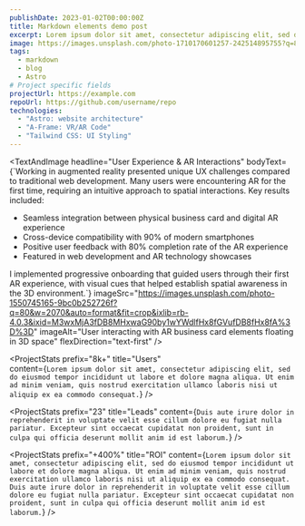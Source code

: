 ```yaml
---
publishDate: 2023-01-02T00:00:00Z
title: Markdown elements demo post
excerpt: Lorem ipsum dolor sit amet, consectetur adipiscing elit, sed do eiusmod tempor incididunt ut labore et dolore magna aliqua. Ut enim ad minim veniam, quis nostrud exercitation ullamco laboris nisi ut aliquip ex ea commodo consequat. Duis aute irure dolor in reprehenderit in voluptate velit esse cillum dolore eu fugiat nulla pariatur. Excepteur sint occaecat cupidatat non proident, sunt in culpa qui officia deserunt mollit anim id est laborum.
image: https://images.unsplash.com/photo-1710170601257-242514895755?q=80&w=2832&auto=format&fit=crop
tags:
  - markdown
  - blog
  - Astro
# Project specific fields
projectUrl: https://example.com
repoUrl: https://github.com/username/repo
technologies: 
  - "Astro: website architecture"
  - "A-Frame: VR/AR Code"
  - "Tailwind CSS: UI Styling"
---
```




<TextAndImage
  headline="Project Overview"
  bodyText='An interactive augmented reality business card that transforms a traditional paper card into a 3D immersive experience, showcasing my portfolio, skills, and contact information in an engaging spatial interface.'
  imageSrc="https://images.unsplash.com/photo-1562408590-e32931084e23?q=80&w=2070&auto=format&fit=crop&ixlib=rb-4.0.3&ixid=M3wxMjA3fDB8MHxwaG90by1wYWdlfHx8fGVufDB8fHx8fA%3D%3D"
  imageAlt="AR Business Card being scanned by a smartphone showing 3D elements"
  flexDirection="text-first"
/>


<TextAndImage
  headline="Technical Architecture"
  bodyText="The application was built on two primary technologies: A-Frame for handling the VR/AR functionality and Astro as the framework for the overall project architecture. A-Frame provided the entity-component system needed for creating interactive 3D elements, while Astro's partial hydration approach was perfect for delivering the AR experience with minimal JavaScript overhead. This combination allowed for efficient content delivery, with heavy 3D assets loaded only when needed during the AR experience."
  imageSrc="https://images.unsplash.com/photo-1518770660439-4636190af475?q=80&w=2070&auto=format&fit=crop&ixlib=rb-4.0.3&ixid=M3wxMjA3fDB8MHxwaG90by1wYWdlfHx8fGVufDB8fHx8fA%3D%3D"
  imageAlt="Technical diagram showing A-Frame and Astro integration for AR functionality"
  flexDirection="image-first"
/>

<TextAndImage
  headline="User Experience & AR Interactions"
  bodyText={`Working in augmented reality presented unique UX challenges compared to traditional web development. Many users were encountering AR for the first time, requiring an intuitive approach to spatial interactions. Key results included:
  <ul class="customList my-4">
    <li>Seamless integration between physical business card and digital AR experience</li>
    <li>Cross-device compatibility with 90% of modern smartphones</li>
    <li>Positive user feedback with 80% completion rate of the AR experience</li>
    <li>Featured in web development and AR technology showcases</li>
  </ul>
  
  I implemented progressive onboarding that guided users through their first AR experience, with visual cues that helped establish spatial awareness in the 3D environment.`}
  imageSrc="https://images.unsplash.com/photo-1550745165-9bc0b252726f?q=80&w=2070&auto=format&fit=crop&ixlib=rb-4.0.3&ixid=M3wxMjA3fDB8MHxwaG90by1wYWdlfHx8fGVufDB8fHx8fA%3D%3D"
  imageAlt="User interacting with AR business card elements floating in 3D space"
  flexDirection="text-first"
/>

<ProjectStats 
  prefix="8k+"
  title="Users"  
  content={`Lorem ipsum dolor sit amet, consectetur adipiscing elit, sed do eiusmod tempor incididunt ut labore et dolore magna aliqua. Ut enim ad minim veniam, quis nostrud exercitation ullamco laboris nisi ut aliquip ex ea commodo consequat.`}
/>

<ProjectStats 
  prefix="23"
  title="Leads"
  content={`Duis aute irure dolor in reprehenderit in voluptate velit esse cillum dolore eu fugiat nulla pariatur. Excepteur sint occaecat cupidatat non proident, sunt in culpa qui officia deserunt mollit anim id est laborum.`}
/>

<ProjectStats 
  prefix="+400%"
  title="ROI"
  content={`Lorem ipsum dolor sit amet, consectetur adipiscing elit, sed do eiusmod tempor incididunt ut labore et dolore magna aliqua. Ut enim ad minim veniam, quis nostrud exercitation ullamco laboris nisi ut aliquip ex ea commodo consequat. Duis aute irure dolor in reprehenderit in voluptate velit esse cillum dolore eu fugiat nulla pariatur. Excepteur sint occaecat cupidatat non proident, sunt in culpa qui officia deserunt mollit anim id est laborum.`}
/>

